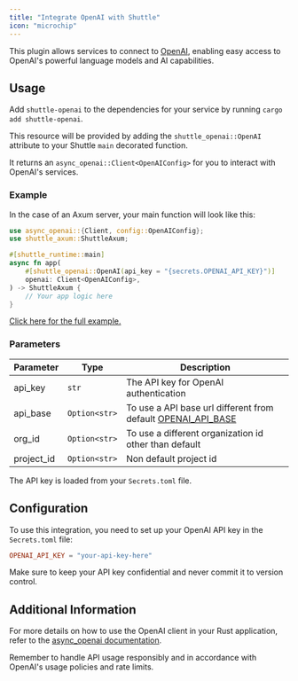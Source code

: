 ```yaml
---
title: "Integrate OpenAI with Shuttle"
icon: "microchip"
---
```


This plugin allows services to connect to [OpenAI](https://openai.com/), enabling easy access to OpenAI's powerful language models and AI capabilities.

## Usage

Add `shuttle-openai` to the dependencies for your service by running `cargo add shuttle-openai`.

This resource will be provided by adding the `shuttle_openai::OpenAI` attribute to your Shuttle `main` decorated function.

It returns an `async_openai::Client<OpenAIConfig>` for you to interact with OpenAI's services.

### Example

In the case of an Axum server, your main function will look like this:

```rust
use async_openai::{Client, config::OpenAIConfig};
use shuttle_axum::ShuttleAxum;

#[shuttle_runtime::main]
async fn app(
    #[shuttle_openai::OpenAI(api_key = "{secrets.OPENAI_API_KEY}")]
    openai: Client<OpenAIConfig>,
) -> ShuttleAxum {
    // Your app logic here
}
```

[Click here for the full example.](https://github.com/shuttle-hq/shuttle-examples/tree/main/axum/openai)

### Parameters

| Parameter | Type  | Description                          |
|-----------|-------|--------------------------------------|
| api_key   | `str` | The API key for OpenAI authentication |
| api_base   | `Option<str>` | To use a API base url different from default [OPENAI_API_BASE](https://docs.rs/async-openai/latest/async_openai/config/constant.OPENAI_API_BASE.html) |
| org_id   | `Option<str>` | To use a different organization id other than default |
| project_id   | `Option<str>` | Non default project id |


The API key is loaded from your `Secrets.toml` file.

## Configuration

To use this integration, you need to set up your OpenAI API key in the `Secrets.toml` file:

```toml
OPENAI_API_KEY = "your-api-key-here"
```

Make sure to keep your API key confidential and never commit it to version control.

## Additional Information

For more details on how to use the OpenAI client in your Rust application, refer to the [async_openai documentation](https://docs.rs/async-openai/latest/async_openai/).

Remember to handle API usage responsibly and in accordance with OpenAI's usage policies and rate limits.
